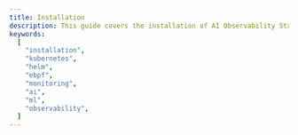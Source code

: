 ```yaml
---
title: Installation
description: This guide covers the installation of AI Observability Stack for AI agents and ML workloads in Kubernetes.
keywords:
  [
    "installation",
    "kubernetes",
    "helm",
    "ebpf",
    "monitoring",
    "ai",
    "ml",
    "observability",
  ]
---
```


<CardGrid>
  <Card
    title="Pre-requisites"
    href="/docs/installation/pre-reqs"
    icon="alignJustify"
    variant="small"
    description="Pre-requisites for installing AIOStack"
  />

  <Card
    title="Steps"
    href="/docs/installation/steps"
    icon="alignJustify"
    variant="small"
    description="Steps for installing AIOStack"
  />
    <Card
    title="Verification"
    href="/docs/installation/verification"
    icon="alignJustify"
    variant="small"
    description="Verification for installing AIOStack"
  />
  <Card
    title="Troubleshooting"
    href="/docs/installation/troubleshooting"
    icon="alignJustify"
    variant="small"
    description="Troubleshooting for installing AIOStack"
  />  
  <Card
    title="Next Steps"
    href="/docs/installation/next-steps"
    icon="alignJustify"
    variant="small"
    description="Next Steps for installing AIOStack"
  />
  <Card
    subtitle="Support"
    title="Getting Help"
    href="/docs/installation/getting-help"
    icon="alignJustify"
    variant="small"
    description="Getting Help for installing AIOStack"
  />
</CardGrid>

